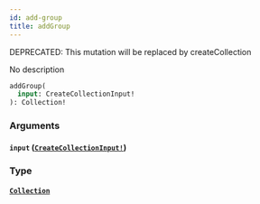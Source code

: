 ```yaml
---
id: add-group
title: addGroup
---
```


<span class="badge badge--warning">DEPRECATED: This mutation will be replaced by createCollection</span>

No description

```graphql
addGroup(
  input: CreateCollectionInput!
): Collection!

```

### Arguments

#### `input` ([`CreateCollectionInput!`](/docs/graphql/inputs/create-collection-input))

### Type

#### [`Collection`](/docs/graphql/objects/collection)
